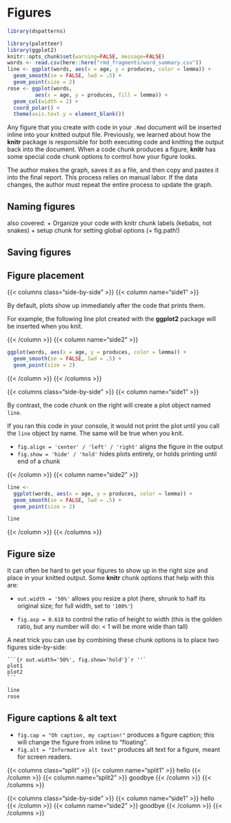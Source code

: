# Figures

```r
library(dspatterns)
```


```r
library(paletteer)
library(ggplot2)
knitr::opts_chunk$set(warning=FALSE, message=FALSE)
words <- read.csv(here::here("rmd_fragments/word_summary.csv"))
line <- ggplot(words, aes(x = age, y = produces, color = lemma)) + 
  geom_smooth(se = FALSE, lwd = .5) +
  geom_point(size = 2)  
rose <- ggplot(words, 
         aes(x = age, y = produces, fill = lemma)) +
  geom_col(width = 2) +
  coord_polar() + 
  theme(axis.text.y = element_blank()) 
```


Any figure that you create with code in your `.Rmd` document will be inserted inline into your knitted output file. Previously, we learned about how the **knitr** package is responsible for both executing code and knitting the output back into the document. When a code chunk produces a figure, **knitr** has some special code chunk options to control how your figure looks. 

 The author makes the graph, saves it as a file, and then copy and pastes it into the final report. This process relies on manual labor. If the data changes, the author must repeat the entire process to update the graph.

## Naming figures

also covered:
+ Organize your code with knitr chunk labels (kebabs, not snakes)
+ setup chunk for setting global options (+ fig.path!)

## Saving figures

## Figure placement

{{< columns class="side-by-side" >}}
{{< column name="side1" >}}

By default, plots show up immediately after the code that prints them. 

For example, the following line plot created with the **ggplot2** package will be inserted when you knit.

{{< /column >}}
{{< column name="side2" >}}

```r
ggplot(words, aes(x = age, y = produces, color = lemma)) + 
  geom_smooth(se = FALSE, lwd = .5) +
  geom_point(size = 2)
```

{{< /column >}}
{{< /columns  >}}


{{< columns class="side-by-side" >}}
{{< column name="side1" >}}

By contrast, the code chunk on the right will create a plot object named `line`.

If you ran this code in your console, it would not print the plot until you call the `line` object by name. The same will be true when you knit.

+ `fig.align = 'center' / 'left' / 'right'` aligns the figure in the output
+ `fig.show = 'hide' / 'hold'` hides plots entirely, or holds printing until end of a chunk

{{< /column >}}
{{< column name="side2" >}}

```r
line <- 
  ggplot(words, aes(x = age, y = produces, color = lemma)) + 
  geom_smooth(se = FALSE, lwd = .5) +
  geom_point(size = 2)
```

```r
line
```

{{< /column >}}
{{< /columns  >}}



## Figure size 

It can often be hard to get your figures to show up in the right size and place in your knitted output. Some **knitr** chunk options that help with this are:


+ `out.width = '50%'` allows you resize a plot (here, shrunk to half its original size; for full width, set to `'100%'`)

+ `fig.asp = 0.618` to control the ratio of height to width (this is the golden ratio, but any number will do: < 1 will be more wide than tall) 


A neat trick you can use by combining these chunk options is to place two figures side-by-side:

````
```{r out.width='50%', fig.show='hold'}`r ''`
plot1
plot2
```
````

```r
line
rose
```



## Figure captions & alt text

+ `fig.cap = "Oh caption, my caption!"` produces a figure caption; this will change the figure from inline to "floating".
+ `fig.alt = "Informative alt text"` produces alt text for a figure, meant for screen readers.


{{< columns class="split" >}}
{{< column name="split1" >}}
  hello
{{< /column >}}
{{< column name="split2" >}}
  goodbye
{{< /column >}}
{{< /columns  >}}

{{< columns class="side-by-side" >}}
{{< column name="side1" >}}
  hello
{{< /column >}}
{{< column name="side2" >}}
  goodbye
{{< /column >}}
{{< /columns  >}}

